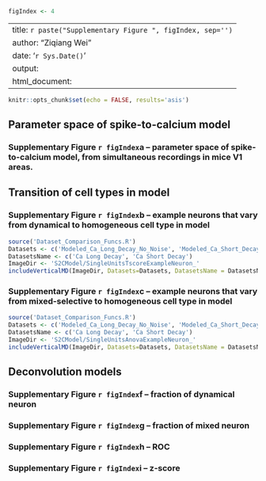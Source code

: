 ```r
figIndex <- 4
```

---
title: `r paste("Supplementary Figure ", figIndex, sep='')`
author: "Ziqiang Wei"
date: '`r Sys.Date()`'
output:
  html_document:
---

```r
knitr::opts_chunk$set(echo = FALSE, results='asis')
```

## Parameter space of spike-to-calcium model
### Supplementary Figure `r figIndex`a -- parameter space of spike-to-calcium model, from simultaneous recordings in mice V1 areas.


## Transition of cell types in model
### Supplementary Figure `r figIndex`b -- example neurons that vary from dynamical to homogeneous cell type in model
```r
source('Dataset_Comparison_Funcs.R')
Datasets <- c('Modeled_Ca_Long_Decay_No_Noise', 'Modeled_Ca_Short_Decay_No_Noise')
DatasetsName <- c('Ca Long Decay', 'Ca Short Decay')
ImageDir <- 'S2CModel/SingleUnitsTscoreExampleNeuron_'
includeVerticalMD(ImageDir, Datasets=Datasets, DatasetsName = DatasetsName, fileType = 'svg')
```
### Supplementary Figure `r figIndex`c -- example neurons that vary from mixed-selective to homogeneous cell type in model
```r
source('Dataset_Comparison_Funcs.R')
Datasets <- c('Modeled_Ca_Long_Decay_No_Noise', 'Modeled_Ca_Short_Decay_No_Noise')
DatasetsName <- c('Ca Long Decay', 'Ca Short Decay')
ImageDir <- 'S2CModel/SingleUnitsAnovaExampleNeuron_'
includeVerticalMD(ImageDir, Datasets=Datasets, DatasetsName = DatasetsName, fileType = 'svg')
```

## Deconvolution models

### Supplementary Figure `r figIndex`f -- fraction of dynamical neuron

### Supplementary Figure `r figIndex`g -- fraction of mixed neuron

### Supplementary Figure `r figIndex`h -- ROC

### Supplementary Figure `r figIndex`i -- z-score


